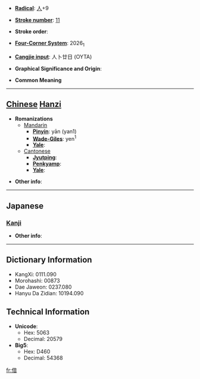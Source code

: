 * '''[[Wiktionary:Chinese radical index| Radical]]''': [[Wiktionary:Chinese radical index 人|人]]+9

* '''[[Wiktionary:Chinese total strokes index|Stroke number]]''': [[Wiktionary:Chinese total strokes index 11|11]]

* '''Stroke order''': 

* '''[[Wiktionary:Chinese four corner index|Four-Corner System]]''': 2026<sub>1</sub>

* '''[[Wiktionary:Chinese Cangjie index|Cangjie input]]''': 人卜廿日 (OYTA)

* '''Graphical Significance and Origin''': 

* '''Common Meaning'''

----

== [[Chinese]] [[Hanzi]] ==

* '''Romanizations'''
** [[Mandarin]]
*** '''[[Pinyin]]''': yān (yan1)
*** '''[[Wade-Giles]]''': yen<sup>1</sup>
*** '''[[Yale]]''': 
**[[Cantonese]]
***'''[[Jyutping]]''':
***'''[[Penkyamp]]''': 
***'''[[Yale]]''': 

* '''Other info''': 

----

==Japanese==
===[[Kanji]]===
{{kanji|on readings=[[えん]] (en), [[あん]] (an)
|kun readings=[[きよい]] (kiyoi)
}}

* '''Other info''':  

----

== Dictionary Information ==

* KangXi: 0111.090
* Morohashi: 00873
* Dae Jaweon: 0237.080
* Hanyu Da Zidian: 10194.090

== Technical Information ==

* '''Unicode''':
** Hex: 5063
** Decimal: 20579
* '''Big5''':
** Hex: D460
** Decimal: 54368

[[fr:偣]]